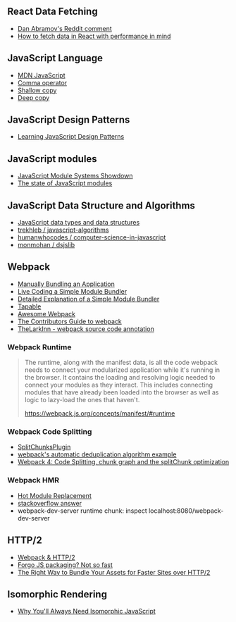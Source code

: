## React Data Fetching  
- [Dan Abramov's Reddit comment](https://www.reddit.com/r/reactjs/comments/vi6q6f/comment/iddrjue)
- [How to fetch data in React with performance in mind](https://www.developerway.com/posts/how-to-fetch-data-in-react)

## JavaScript Language

- [MDN JavaScript](https://developer.mozilla.org/en-US/docs/Web/JavaScript)
- [Comma operator](https://developer.mozilla.org/en-US/docs/Web/JavaScript/Reference/Operators/Comma_Operator)
- [Shallow copy](https://developer.mozilla.org/en-US/docs/Glossary/Shallow_copy)
- [Deep copy](https://developer.mozilla.org/en-US/docs/Glossary/Deep_copy)

## JavaScript Design Patterns

- [Learning JavaScript Design Patterns](https://www.patterns.dev/posts/classic-design-patterns/)

## JavaScript modules

- [JavaScript Module Systems Showdown](https://auth0.com/blog/javascript-module-systems-showdown/)
- [The state of JavaScript modules](https://medium.com/webpack/the-state-of-javascript-modules-4636d1774358)

## JavaScript Data Structure and Algorithms

- [JavaScript data types and data structures](https://developer.mozilla.org/en-US/docs/Web/JavaScript/Data_structures)
- [trekhleb / javascript-algorithms](https://github.com/trekhleb/javascript-algorithms)
- [humanwhocodes / computer-science-in-javascript](https://github.com/humanwhocodes/computer-science-in-javascript)
- [monmohan / dsjslib](https://github.com/monmohan/dsjslib)

## Webpack

- [Manually Bundling an Application](https://www.youtube.com/watch?v=UNMkLHzofQI)
- [Live Coding a Simple Module Bundler](https://www.youtube.com/watch?v=Gc9-7PBqOC8)
- [Detailed Explanation of a Simple Module Bundler](https://github.com/ronami/minipack)
- [Tapable](https://github.com/webpack/tapable)
- [Awesome Webpack](https://webpack.js.org/awesome-webpack/)
- [The Contributors Guide to webpack](https://medium.com/webpack/contributors-guide/home)
- [TheLarkInn - webpack source code annotation](https://github.com/thelarkinn/artsy-webpack-tour)

### Webpack Runtime

> The runtime, along with the manifest data, is all the code webpack needs to connect your modularized application while it's running in the browser. It contains the loading and resolving logic needed to connect your modules as they interact. This includes connecting modules that have already been loaded into the browser as well as logic to lazy-load the ones that haven't.
>
> https://webpack.js.org/concepts/manifest/#runtime

### Webpack Code Splitting

- [SplitChunksPlugin](https://webpack.js.org/plugins/split-chunks-plugin/)
- [webpack's automatic deduplication algorithm example](https://github.com/webpack/webpack/blob/main/examples/many-pages/README.md)
- [Webpack 4: Code Splitting, chunk graph and the splitChunk optimization](https://medium.com/webpack/webpack-4-code-splitting-chunk-graph-and-the-splitchunks-optimization-be739a861366)

### Webpack HMR

- [Hot Module Replacement](https://webpack.js.org/concepts/hot-module-replacement/)
- [stackoverflow answer](https://stackoverflow.com/a/24587740)
- webpack-dev-server runtime chunk: inspect localhost:8080/webpack-dev-server

## HTTP/2

- [Webpack & HTTP/2](https://medium.com/webpack/webpack-http-2-7083ec3f3ce6)
- [Forgo JS packaging? Not so fast](https://blog.khanacademy.org/forgo-js-packaging-not-so-fast/)
- [The Right Way to Bundle Your Assets for Faster Sites over HTTP/2](https://medium.com/@asyncmax/the-right-way-to-bundle-your-assets-for-faster-sites-over-http-2-437c37efe3ff)

## Isomorphic Rendering

- [Why You'll Always Need Isomorphic JavaScript](https://medium.com/@asyncmax/why-youll-always-need-isomorphic-javascript-bd310596d203)
